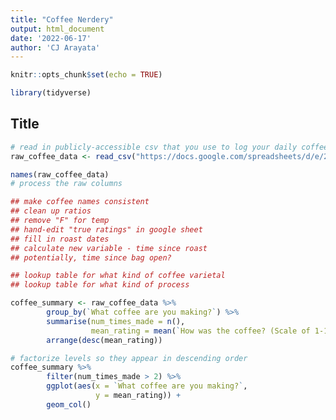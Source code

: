 ```yaml
---
title: "Coffee Nerdery"
output: html_document
date: '2022-06-17'
author: 'CJ Arayata'
---
```


```r
knitr::opts_chunk$set(echo = TRUE)
```


```r
library(tidyverse)
```

## Title

```r

# read in publicly-accessible csv that you use to log your daily coffee making
raw_coffee_data <- read_csv("https://docs.google.com/spreadsheets/d/e/2PACX-1vRFRdo6gr0uTa3LNSdcMXdAq0MGQcb3OLKKnbpVxYOMogTvnZEHhiEvlQo4SZLJfHXaBVtCAjxZGX7J/pub?gid=3766389&single=true&output=csv")

names(raw_coffee_data)
# process the raw columns

## make coffee names consistent
## clean up ratios
## remove "F" for temp
## hand-edit "true ratings" in google sheet
## fill in roast dates
## calculate new variable - time since roast
## potentially, time since bag open?

## lookup table for what kind of coffee varietal
## lookup table for what kind of process

coffee_summary <- raw_coffee_data %>% 
        group_by(`What coffee are you making?`) %>% 
        summarise(num_times_made = n(),
                  mean_rating = mean(`How was the coffee? (Scale of 1-10)`)) %>% 
        arrange(desc(mean_rating))

# factorize levels so they appear in descending order
coffee_summary %>% 
        filter(num_times_made > 2) %>% 
        ggplot(aes(x = `What coffee are you making?`,
                   y = mean_rating)) +
        geom_col()
```
